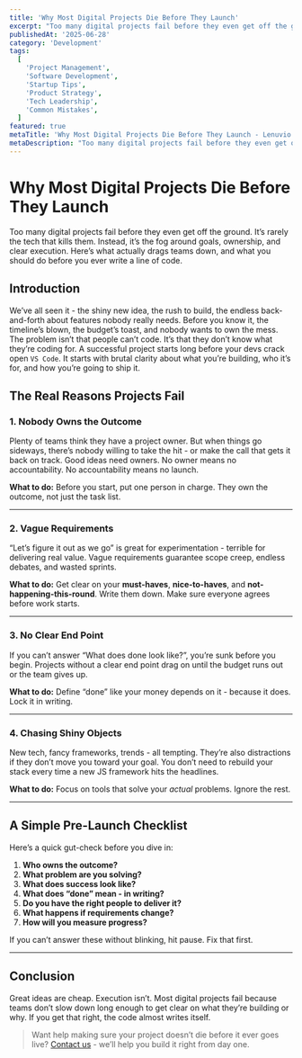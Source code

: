 ```yaml
---
title: 'Why Most Digital Projects Die Before They Launch'
excerpt: "Too many digital projects fail before they even get off the ground. It's rarely the tech that kill them. Instead it's the fog around goals, ownership, and clear execution. Here's what actually drags teams down, and what you should do before you ever write a line of code."
publishedAt: '2025-06-28'
category: 'Development'
tags:
  [
    'Project Management',
    'Software Development',
    'Startup Tips',
    'Product Strategy',
    'Tech Leadership',
    'Common Mistakes',
  ]
featured: true
metaTitle: 'Why Most Digital Projects Die Before They Launch - Lenuvio Blog'
metaDescription: "Too many digital projects fail before they even get off the ground. It's rarely the tech that kill them. Instead it's the fog around goals, ownership, and clear execution. Here's what actually drags teams down, and what you should do before you ever write a line of code."
---
```


# Why Most Digital Projects Die Before They Launch

Too many digital projects fail before they even get off the ground. It’s rarely the tech that kills them. Instead, it’s the fog around goals, ownership, and clear execution. Here’s what actually drags teams down, and what you should do before you ever write a line of code.

## Introduction

We’ve all seen it - the shiny new idea, the rush to build, the endless back-and-forth about features nobody really needs. Before you know it, the timeline’s blown, the budget’s toast, and nobody wants to own the mess.  
The problem isn’t that people can’t code. It’s that they don’t know what they’re coding for. A successful project starts long before your devs crack open `VS Code`. It starts with brutal clarity about what you’re building, who it’s for, and how you’re going to ship it.

## The Real Reasons Projects Fail

### 1. Nobody Owns the Outcome

Plenty of teams think they have a project owner. But when things go sideways, there’s nobody willing to take the hit - or make the call that gets it back on track. Good ideas need owners. No owner means no accountability. No accountability means no launch.

**What to do:** Before you start, put one person in charge. They own the outcome, not just the task list.

---

### 2. Vague Requirements

“Let’s figure it out as we go” is great for experimentation - terrible for delivering real value. Vague requirements guarantee scope creep, endless debates, and wasted sprints.

**What to do:** Get clear on your **must-haves**, **nice-to-haves**, and **not-happening-this-round**. Write them down. Make sure everyone agrees before work starts.

---

### 3. No Clear End Point

If you can’t answer “What does done look like?”, you’re sunk before you begin. Projects without a clear end point drag on until the budget runs out or the team gives up.

**What to do:** Define “done” like your money depends on it - because it does. Lock it in writing.

---

### 4. Chasing Shiny Objects

New tech, fancy frameworks, trends - all tempting. They’re also distractions if they don’t move you toward your goal. You don’t need to rebuild your stack every time a new JS framework hits the headlines.

**What to do:** Focus on tools that solve your _actual_ problems. Ignore the rest.

---

## A Simple Pre-Launch Checklist

Here’s a quick gut-check before you dive in:

1. **Who owns the outcome?**
2. **What problem are you solving?**
3. **What does success look like?**
4. **What does “done” mean - in writing?**
5. **Do you have the right people to deliver it?**
6. **What happens if requirements change?**
7. **How will you measure progress?**

If you can’t answer these without blinking, hit pause. Fix that first.

---

## Conclusion

Great ideas are cheap. Execution isn’t. Most digital projects fail because teams don’t slow down long enough to get clear on what they’re building or why. If you get that right, the code almost writes itself.

> Want help making sure your project doesn’t die before it ever goes live? [Contact us](/#contact) - we’ll help you build it right from day one.
